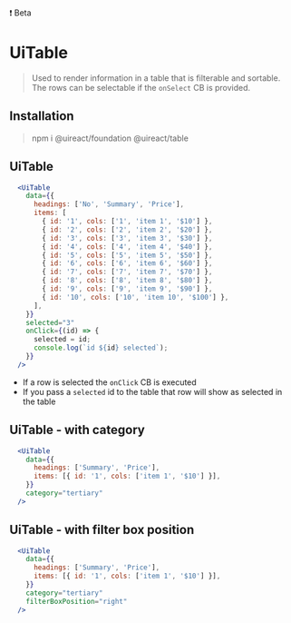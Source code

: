 
<UiBadge category="warning">❗️ Beta</UiBadge>

# UiTable

> Used to render information in a table that is filterable and sortable.
> The rows can be selectable if the `onSelect` CB is provided.

## Installation

> npm i @uireact/foundation @uireact/table

## UiTable

```jsx live scope={{UiTable}}
  <UiTable
    data={{
      headings: ['No', 'Summary', 'Price'],
      items: [
        { id: '1', cols: ['1', 'item 1', '$10'] },
        { id: '2', cols: ['2', 'item 2', '$20'] },
        { id: '3', cols: ['3', 'item 3', '$30'] },
        { id: '4', cols: ['4', 'item 4', '$40'] },
        { id: '5', cols: ['5', 'item 5', '$50'] },
        { id: '6', cols: ['6', 'item 6', '$60'] },
        { id: '7', cols: ['7', 'item 7', '$70'] },
        { id: '8', cols: ['8', 'item 8', '$80'] },
        { id: '9', cols: ['9', 'item 9', '$90'] },
        { id: '10', cols: ['10', 'item 10', '$100'] },
      ],
    }}
    selected="3"
    onClick={(id) => {
      selected = id;
      console.log(`id ${id} selected`);
    }}
  />
```

- If a row is selected the `onClick` CB is executed
- If you pass a `selected` id to the table that row will show as selected in the table

## UiTable - with category

```jsx live scope={{UiTable}}
  <UiTable
    data={{
      headings: ['Summary', 'Price'],
      items: [{ id: '1', cols: ['item 1', '$10'] }],
    }}
    category="tertiary"
  />
```

## UiTable - with filter box position

```jsx live scope={{UiTable}}
  <UiTable
    data={{
      headings: ['Summary', 'Price'],
      items: [{ id: '1', cols: ['item 1', '$10'] }],
    }}
    category="tertiary"
    filterBoxPosition="right"
  />
```
